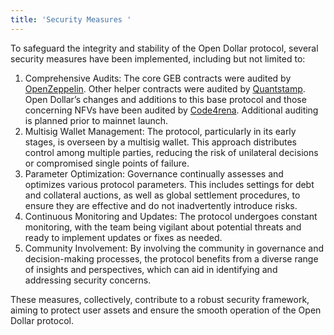 ```yaml
---
title: 'Security Measures '
---
```


To safeguard the integrity and stability of the Open Dollar protocol, several security measures have been implemented, including but not limited to:

1. Comprehensive Audits: The core GEB contracts were audited by [OpenZeppelin](https://github.com/reflexer-labs/geb-audits/tree/master/open-zeppelin/core-contracts). Other helper contracts were audited by [Quantstamp](https://github.com/reflexer-labs/geb-audits/tree/master/quantstamp/helper-contracts). Open Dollar’s changes and additions to this base protocol and those concerning NFVs have been audited by [Code4rena](https://code4rena.com/contests/2023-10-open-dollar). Additional auditing is planned prior to mainnet launch.
2. Multisig Wallet Management: The protocol, particularly in its early stages, is overseen by a multisig wallet. This approach distributes control among multiple parties, reducing the risk of unilateral decisions or compromised single points of failure.
3. Parameter Optimization: Governance continually assesses and optimizes various protocol parameters. This includes settings for debt and collateral auctions, as well as global settlement procedures, to ensure they are effective and do not inadvertently introduce risks.
4. Continuous Monitoring and Updates: The protocol undergoes constant monitoring, with the team being vigilant about potential threats and ready to implement updates or fixes as needed.
5. Community Involvement: By involving the community in governance and decision-making processes, the protocol benefits from a diverse range of insights and perspectives, which can aid in identifying and addressing security concerns.

These measures, collectively, contribute to a robust security framework, aiming to protect user assets and ensure the smooth operation of the Open Dollar protocol.
